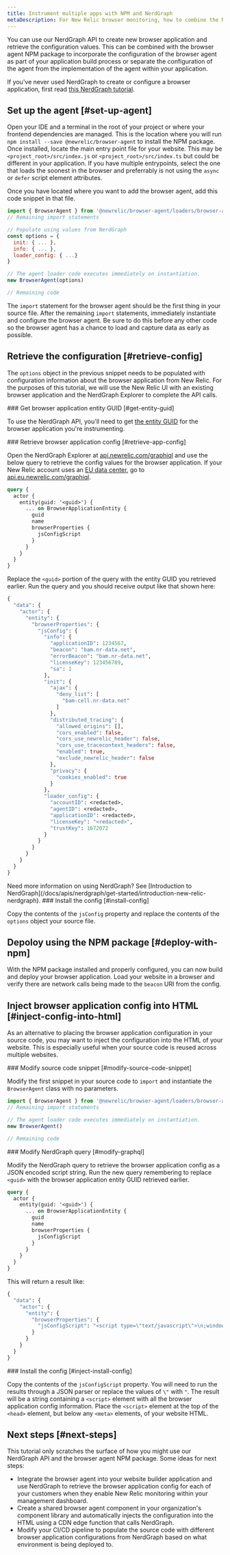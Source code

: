 ```yaml
---
title: Instrument multiple apps with NPM and NerdGraph
metaDescription: For New Relic browser monitoring, how to combine the NPM package with NerdGraph to instrument multiple applications via API. 
---
```


You can use our NerdGraph API to create new browser application and retrieve the configuration values. This can be combined with the browser agent NPM package to incorporate the configuration of the browser agent as part of your application build process or separate the configuration of the agent from the implementation of the agent within your application.

If you've never used NerdGraph to create or configure a browser application, first read [this NerdGraph tutorial](/docs/apis/nerdgraph/examples/browser-monitoring-config-nerdgraph#create-browser).

## Set up the agent [#set-up-agent]

Open your IDE and a terminal in the root of your project or where your frontend dependencies are managed. This is the location where you will run `npm install --save @newrelic/browser-agent` to install the NPM package. Once installed, locate the main entry point file for your website. This may be `<project_root>/src/index.js` or `<project_root>/src/index.ts` but could be different in your application. If you have multiple entrypoints, select the one that loads the soonest in the browser and preferrably is not using the `async` or `defer` script element attributes.

Once you have located where you want to add the browser agent, add this code snippet in that file.

```javascript
import { BrowserAgent } from '@newrelic/browser-agent/loaders/browser-agent'
// Remaining import statements

// Populate using values from NerdGraph
const options = {
  init: { ... },
  info: { ... },
  loader_config: { ...}
}

// The agent loader code executes immediately on instantiation.
new BrowserAgent(options)

// Remaining code
```

The `import` statement for the browser agent should be the first thing in your source file. After the remaining `import` statements, immediately instantiate and configure the browser agent. Be sure to do this before any other code so the browser agent has a chance to load and capture data as early as possible.

## Retrieve the configuration [#retrieve-config]

The `options` object in the previous snippet needs to be populated with configuration information about the browser application from New Relic. For the purposes of this tutorial, we will use the New Relic UI with an existing browser application and the NerdGraph Explorer to complete the API calls.

<Steps>
<Step>
### Get browser application entity GUID [#get-entity-guid]

To use the NerdGraph API, you'll need to get [the entity GUID](/docs/new-relic-solutions/new-relic-one/core-concepts/what-entity-new-relic/#find) for the browser application you're instrumenting. 

</Step>

<Step>
### Retrieve browser application config [#retrieve-app-config]

Open the NerdGraph Explorer at [api.newrelic.com/graphiql](https://api.newrelic.com/graphiql) and use the below query to retrieve the config values for the browser application. If your New Relic account uses an [EU data center](/docs/using-new-relic/welcome-new-relic/get-started/our-eu-us-region-data-centers), go to [api.eu.newrelic.com/graphiql](https://api.eu.newrelic.com/graphiql).

```graphql
query {
  actor {
    entity(guid: '<guid>') {
      ... on BrowserApplicationEntity {
        guid
        name
        browserProperties {
          jsConfigScript
        }
      }
    }
  }
}
```

Replace the `<guid>` portion of the query with the entity GUID you retrieved earlier. Run the query and you should receive output like that shown here:

```graphql
{
  "data": {
    "actor": {
      "entity": {
        "browserProperties": {
          "jsConfig": {
            "info": {
              "applicationID": 1234567,
              "beacon": "bam.nr-data.net",
              "errorBeacon": "bam.nr-data.net",
              "licenseKey": 123456789,
              "sa": 1
            },
            "init": {
              "ajax": {
                "deny_list": [
                  "bam-cell.nr-data.net"
                ]
              },
              "distributed_tracing": {
                "allowed_origins": [],
                "cors_enabled": false,
                "cors_use_newrelic_header": false,
                "cors_use_tracecontext_headers": false,
                "enabled": true,
                "exclude_newrelic_header": false
              },
              "privacy": {
                "cookies_enabled": true
              }
            },
            "loader_config": {
              "accountID": <redacted>,
              "agentID": <redacted>,
              "applicationID": <redacted>,
              "licenseKey": "<redacted>",
              "trustKey": 1672072
            }
          }
        }
      }
    }
  }
}
```

<Callout variant="tip">
Need more information on using NerdGraph? See [Introduction to NerdGraph](/docs/apis/nerdgraph/get-started/introduction-new-relic-nerdgraph).
</Callout>

</Step>

<Step>
### Install the config [#install-config]

Copy the contents of the `jsConfig` property and replace the contents of the `options` object your source file.
</Step>
</Steps>

## Depoloy using the NPM package [#deploy-with-npm]

With the NPM package installed and properly configured, you can now build and deploy your browser application. Load your website in a browser and verify there are network calls being made to the `beacon` URI from the config.

## Inject browser application config into HTML [#inject-config-into-html]

As an alternative to placing the browser application configuration in your source code, you may want to inject the configuration into the HTML of your website. This is especially useful when your source code is reused across multiple websites.

<Steps>
<Step>
### Modify source code snippet [#modify-source-code-snippet]

Modify the first snippet in your source code to `import` and instantiate the `BrowserAgent` class with no parameters.

```javascript
import { BrowserAgent } from '@newrelic/browser-agent/loaders/browser-agent'
// Remaining import statements

// The agent loader code executes immediately on instantiation.
new BrowserAgent()

// Remaining code
```
</Step>

<Step>
### Modify NerdGraph query [#modify-graphql]

Modify the NerdGraph query to retrieve the browser application config as a JSON encoded script string. Run the new query remembering to replace `<guid>` with the browser application entity GUID retrieved earlier.

```graphql
query {
  actor {
    entity(guid: '<guid>') {
      ... on BrowserApplicationEntity {
        guid
        name
        browserProperties {
          jsConfigScript
        }
      }
    }
  }
}
```

This will return a result like: 

```graphql
{
  "data": {
    "actor": {
      "entity": {
        "browserProperties": {
          "jsConfigScript": "<script type=\"text/javascript\">\n;window.NREUM||(NREUM={});NREUM.init={distributed_tracing:{enabled:true},privacy:{cookies_enabled:true},ajax:{deny_list:[\"bam-cell.nr-data.net\"]}};\n\n;NREUM.loader_config={accountID:\"<redacted>\",trustKey:\"<redacted>\",agentID:\"<redacted>\",licenseKey:\"<redacted>\",applicationID:\"<redacted>\"};\n;NREUM.info={beacon:\"bam.nr-data.net\",errorBeacon:\"bam.nr-data.net\",licenseKey:\"<redacted>\",applicationID:\"<redacted>\",sa:1};\n</script>\n"
        }
      }
    }
  }
}
```
</Step>

<Step>
### Install the config [#inject-install-config]

Copy the contents of the `jsConfigScript` property. You will need to run the results through a JSON parser or replace the values of `\"` with `"`. The result will be a string containing a `<script>` element with all the browser application config information. Place the `<script>` element at the top of the `<head>` element, but below any `<meta>` elements, of your website HTML.


</Step>
</Steps>

## Next steps [#next-steps]

This tutorial only scratches the surface of how you might use our NerdGraph API and the browser agent NPM package. Some ideas for next steps:

* Integrate the browser agent into your website builder application and use NerdGraph to retrieve the browser application config for each of your customers when they enable New Relic monitoring within your management dashboard.
* Create a shared browser agent component in your organization's component library and automatically injects the configuration into the HTML using a CDN edge function that calls NerdGraph.
* Modify your CI/CD pipeline to populate the source code with different browser application configurations from NerdGraph based on what environment is being deployed to.
